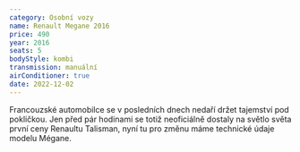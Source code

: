 ```yaml
---
category: Osobní vozy
name: Renault Megane 2016
price: 490
year: 2016
seats: 5
bodyStyle: kombi
transmission: manuální
airConditioner: true
date: 2022-12-02
---
```

Francouzské automobilce se v posledních dnech nedaří držet tajemství pod pokličkou. Jen před pár hodinami se totiž neoficiálně dostaly na světlo světa první ceny Renaultu Talisman, nyní tu pro změnu máme technické údaje modelu Mégane.